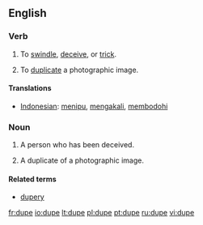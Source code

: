 ==English==

=== Verb ===
{{en-verb|dup|ing}}

# To [[swindle]], [[deceive]], or [[trick]].
# {{photography}} To [[duplicate]] a photographic image.

==== Translations ====
*[[Indonesian]]: [[tipu|menipu]], [[akal|mengakali]], [[bodoh|membodohi]]

=== Noun ===
{{en-noun}}
# A person who has been deceived.
# {{photography}} A duplicate of a photographic image.

====Related terms====
*[[dupery]]

[[fr:dupe]]
[[io:dupe]]
[[lt:dupe]]
[[pl:dupe]]
[[pt:dupe]]
[[ru:dupe]]
[[vi:dupe]]